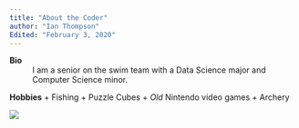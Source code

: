 ```yaml
---
title: "About the Coder"
author: "Ian Thompson"
Edited: "February 3, 2020"
---
```




**Bio**
:   I am a senior on the swim team with a Data Science major and Computer Science minor.

**Hobbies**
  + Fishing
  + Puzzle Cubes
  + *Old* Nintendo video games
  + Archery

![](https://i.redd.it/bj2qtsp7fif11.jpg) <!-- this is how you embed an image -->

